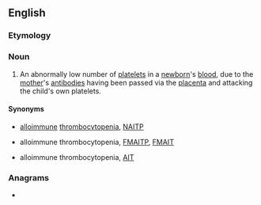 {{also|nait|näit|naît}}
{{wikipedia|neonatal alloimmune thrombocytopenia}}
==English==

===Etymology===
{{abbreviation of|en|[[neonatal]] [[alloimmune]] [[thrombocytopenia]]}}

===Noun===
{{en-noun|-}}

# {{lb|en|pathology}} An abnormally low number of [[platelets]] in a [[newborn]]'s [[blood]], due to the [[mother]]'s [[antibody|antibodies]] having been passed via the [[placenta]] and attacking the child's own platelets.

====Synonyms====
* {{l|en|neonatal}} [[alloimmune]] [[thrombocytopenia]], [[NAITP]]
* {{l|en|feto-maternal}} alloimmune thrombocytopenia, [[FMAITP]], [[FMAIT]]
* alloimmune thrombocytopenia, [[AIT]]

===Anagrams===
* {{anagrams|en|a=aint|TINA|Tani|Tian|Tina|ain't|aniṭ|anti|anti-|tain|tian|tina}}